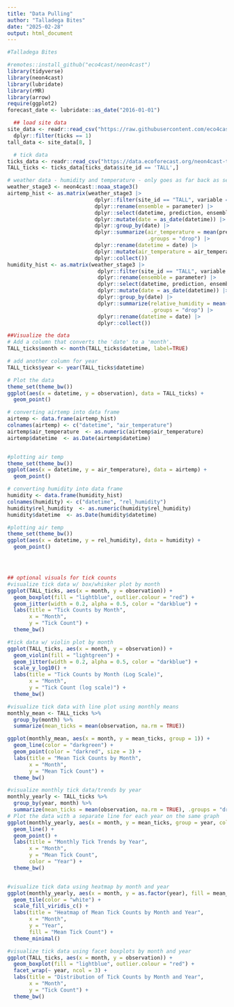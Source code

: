 ```yaml
---
title: "Data Pulling"
author: "Talladega Bites"
date: "2025-02-28"
output: html_document
---
```


```r
#Talladega Bites

#remotes::install_github("eco4cast/neon4cast")
library(tidyverse)
library(neon4cast)
library(lubridate)
library(rMR)
library(arrow)
require(ggplot2)
forecast_date <- lubridate::as_date("2016-01-01")  

  ## load site data
site_data <- readr::read_csv("https://raw.githubusercontent.com/eco4cast/neon4cast-targets/main/NEON_Field_Site_Metadata_20220412.csv") |> 
  dplyr::filter(ticks == 1)
tall_data <- site_data[8, ]

  # tick data
ticks_data <- readr::read_csv("https://data.ecoforecast.org/neon4cast-targets/ticks/ticks-targets.csv.gz", guess_max = 1e6)
TALL_ticks <- ticks_data[ticks_data$site_id == 'TALL',]

# weather data - humidity and temperature - only goes as far back as september 2020
weather_stage3 <- neon4cast::noaa_stage3()
airtemp_hist <- as.matrix(weather_stage3 |> 
                            dplyr::filter(site_id == "TALL", variable == "air_temperature")|>
                            dplyr::rename(ensemble = parameter) |>
                            dplyr::select(datetime, prediction, ensemble) |>
                            dplyr::mutate(date = as_date(datetime)) |>
                            dplyr::group_by(date) |>
                            dplyr::summarize(air_temperature = mean(prediction, na.rm = TRUE),
                                             .groups = "drop") |>
                            dplyr::rename(datetime = date) |>
                            dplyr::mutate(air_temperature = air_temperature - 273.15) |>
                            dplyr::collect())
humidity_hist <- as.matrix(weather_stage3 |> 
                             dplyr::filter(site_id == "TALL", variable == "relative_humidity")|>
                             dplyr::rename(ensemble = parameter) |>
                             dplyr::select(datetime, prediction, ensemble) |>
                             dplyr::mutate(date = as_date(datetime)) |>
                             dplyr::group_by(date) |>
                             dplyr::summarize(relative_humidity = mean(prediction, na.rm = TRUE),
                                              .groups = "drop") |>
                             dplyr::rename(datetime = date) |>
                             dplyr::collect())

##Visualize the data
# Add a column that converts the 'date' to a 'month'.
TALL_ticks$month <- month(TALL_ticks$datetime, label=TRUE)

# add another column for year
TALL_ticks$year <- year(TALL_ticks$datetime)

# Plot the data
theme_set(theme_bw())
ggplot(aes(x = datetime, y = observation), data = TALL_ticks) + 
  geom_point()

# converting airtemp into data frame
airtemp <- data.frame(airtemp_hist)
colnames(airtemp) <- c("datetime", "air_temperature")
airtemp$air_temperature  <- as.numeric(airtemp$air_temperature)
airtemp$datetime  <- as.Date(airtemp$datetime)


#plotting air temp
theme_set(theme_bw())
ggplot(aes(x = datetime, y = air_temperature), data = airtemp) + 
  geom_point()

# converting humidity into data frame
humidity <- data.frame(humidity_hist)
colnames(humidity) <- c("datetime", "rel_humidity")
humidity$rel_humidity  <- as.numeric(humidity$rel_humidity)
humidity$datetime  <- as.Date(humidity$datetime)

#plotting air temp
theme_set(theme_bw())
ggplot(aes(x = datetime, y = rel_humidity), data = humidity) + 
  geom_point()




## optional visuals for tick counts
#visualize tick data w/ box/whisker plot by month
ggplot(TALL_ticks, aes(x = month, y = observation)) +
  geom_boxplot(fill = "lightblue", outlier.colour = "red") +
  geom_jitter(width = 0.2, alpha = 0.5, color = "darkblue") +
  labs(title = "Tick Counts by Month",
       x = "Month",
       y = "Tick Count") +
  theme_bw()

#tick data w/ violin plot by month
ggplot(TALL_ticks, aes(x = month, y = observation)) +
  geom_violin(fill = "lightgreen") +
  geom_jitter(width = 0.2, alpha = 0.5, color = "darkblue") +
  scale_y_log10() +
  labs(title = "Tick Counts by Month (Log Scale)",
       x = "Month",
       y = "Tick Count (log scale)") +
  theme_bw()

#visualize tick data with line plot using monthly means
monthly_mean <- TALL_ticks %>%
  group_by(month) %>%
  summarize(mean_ticks = mean(observation, na.rm = TRUE))

ggplot(monthly_mean, aes(x = month, y = mean_ticks, group = 1)) +
  geom_line(color = "darkgreen") +
  geom_point(color = "darkred", size = 3) +
  labs(title = "Mean Tick Counts by Month",
       x = "Month",
       y = "Mean Tick Count") +
  theme_bw()

#visualize monthly tick data/trends by year
monthly_yearly <- TALL_ticks %>%
  group_by(year, month) %>%
  summarize(mean_ticks = mean(observation, na.rm = TRUE), .groups = "drop")
# Plot the data with a separate line for each year on the same graph
ggplot(monthly_yearly, aes(x = month, y = mean_ticks, group = year, color = as.factor(year))) +
  geom_line() +
  geom_point() +
  labs(title = "Monthly Tick Trends by Year",
       x = "Month",
       y = "Mean Tick Count",
       color = "Year") +
  theme_bw()


#visualize tick data using heatmap by month and year
ggplot(monthly_yearly, aes(x = month, y = as.factor(year), fill = mean_ticks)) +
  geom_tile(color = "white") +
  scale_fill_viridis_c() +
  labs(title = "Heatmap of Mean Tick Counts by Month and Year",
       x = "Month",
       y = "Year",
       fill = "Mean Tick Count") +
  theme_minimal()

#visualize tick data using facet boxplots by month and year
ggplot(TALL_ticks, aes(x = month, y = observation)) +
  geom_boxplot(fill = "lightblue", outlier.colour = "red") +
  facet_wrap(~ year, ncol = 3) +
  labs(title = "Distribution of Tick Counts by Month and Year",
       x = "Month",
       y = "Tick Count") +
  theme_bw()
```